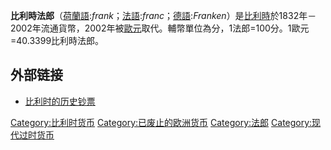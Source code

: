 {{Expand|time=2018-03-27T12:15:25+00:00}}
'''比利時法郎'''（[[荷蘭語|荷蘭語]]:''frank''；[[法語|法語]]:''franc''；[[德語|德語]]:''Franken''）是[[比利時|比利時]]於1832年－2002年流通貨幣，2002年被[[歐元|歐元]]取代。輔幣單位為分，1法郎=100分。1歐元=40.3399比利時法郎。 

== 外部链接 ==
* [http://www.bis-ans-ende-der-welt.net/Belgien-B-En.htm 比利时的历史钞票] {{Wayback|url=http://www.bis-ans-ende-der-welt.net/Belgien-B-En.htm |date=20191104191229 }} {{en}}{{de}}

[[Category:比利时货币|Category:比利时货币]]
[[Category:已废止的欧洲货币|Category:已废止的欧洲货币]]
[[Category:法郎|Category:法郎]]
[[Category:现代过时货币|Category:现代过时货币]]
